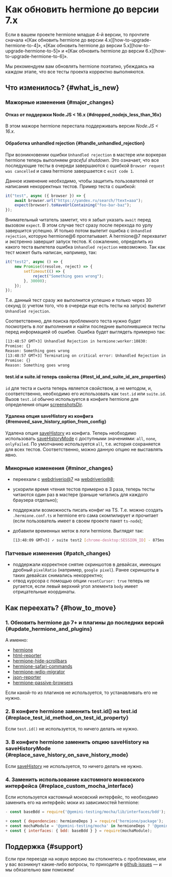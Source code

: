 
# Как обновить hermione до версии 7.x

<Admonition type="warning">
Если в вашем проекте hermione младше 4-й версии, то прочтите сначала «[Как обновить hermione до версии 4.x][how-to-upgrade-hermione-to-4]», «[Как обновить hermione до версии 5.x][how-to-upgrade-hermione-to-5]» и «[Как обновить hermione до версии 6.x][how-to-upgrade-hermione-to-6]».

Мы рекомендуем вам обновлять hermione поэтапно, убеждаясь на каждом этапе, что все тесты проекта корректно выполняются.

</Admonition>

## Что изменилось? {#what_is_new}

### Мажорные изменения {#major_changes}

#### Отказ от поддержки Node.JS < 16.x {#dropped_nodejs_less_than_16x}

В этом мажоре hermione перестала поддерживать версии _Node.JS < 16.x_.

#### Обработка unhandled rejection {#handle_unhandled_rejection}

При возникновении ошибки `Unhandled rejection` в мастере или воркерах hermione теперь выполняем _graceful shutdown_. Это означает, что все последующие тесты в очереди завершаются с ошибкой `Browser request was cancelled` и сама hermione завершается с `exit code 1`.

Данное изменение необходимо, чтобы защитить пользователей от написания некорректных тестов. Пример теста с ошибкой:

```typescript
it("test", async ({ browser }) => {
    await browser.url("https://yandex.ru/search/?text=aaa");
    expect(browser).toHaveUrlContaining("foo-bar-baz");
});
```

Внимательный читатель заметит, что я забыл указать `await` перед вызовом `expect`. В этом случае тест сразу после перехода по урлу завершится успешно. И только потом вылетит ошибка с `Unhandled rejection`, которую hermione@6 проглатывает. А hermione@7 перехватит и экстренно завершит запуск тестов. К сожалению, определить из какого теста вылетела ошибка `Unhandled rejection` невозможно. Так как тест может быть написан, например, так:

```typescript
it("test2", async () => {
    new Promise((resolve, reject) => {
        setTimeout(() => {
            reject("Something goes wrong");
        }, 30000);
    });
});
```

Т.е. данный тест сразу же выполнится успешно и только через 30 секунд (с учетом того, что в очереди еще есть тесты на запуск) вылетит `Unhandled rejection`.

Соответственно, для поиска проблемного теста нужно будет посмотреть в лог выполнения и найти последние выполнившиеся тесты перед информацией об ошибке. Ошибка будет выглядеть примерно так:

```bash
[13:48:57 GMT+3] Unhandled Rejection in hermione:worker:10830:
Promise: {}
Reason: Something goes wrong
[13:48:57 GMT+3] Terminating on critical error: Unhandled Rejection in hermione:worker:10830:
Promise: {}
Reason: Something goes wrong
```

#### test.id и suite.id теперь свойства {#test_id_and_suite_id_are_properties}

`id` для теста и сьюта теперь является свойством, а не методом, и, соответственно, необходимо его использовать как `test.id` или `suite.id`. Вызов `test.id` обычно используется в конфиге hermione для определения опции [screenshotsDir][screenshots-dir].

#### Удалена опция saveHistory из конфига {#removed_save_history_option_from_config}

Удалена опция [saveHistory][save_history] из конфига. Теперь необходимо использовать [saveHistoryMode][save_history_mode] с доступными значениями: `all`, `none`, `onlyFailed`. По умолчанию используется `all`, т.е. история сохраняется для всех тестов. Соответственно, можно данную опцию не выставлять явно.

### Минорные изменения {#minor_changes}

-   переехали с [webdriverio@7][webdriverio@7] на [webdriverio@8][webdriverio@8];
-   ускорили время чтения тестов примерно в 3 раза, теперь тесты читаются один раз в мастере (раньше читались для каждого браузера отдельно);
-   поддержали возможность писать конфиг на TS. Т.е. можно создать `.hermione.conf.ts` и hermione его сама скомпилирует и прочитает (если пользователь имеет в своем проекте пакет `ts-node`);
-   добавили временных меток в логи hermione. Выглядят так:

    ```bash
    [13:48:09 GMT+3] ✓ suite test2 [chrome-desktop:SESSION_ID] - 875ms
    ```

### Патчевые изменения {#patch_changes}

-   поддержали корректное снятие скриншотов в девайсах, имеющих дробный `pixelRatio` (например, `google pixel`). Ранее скриншоты в таких девайсах снимались некорректно;
-   отвод курсора с помощью опции `resetCursor: true` теперь не ругается, если левый верхний угол элемента `body` имеет отрицательные координаты.

## Как переехать? {#how_to_move}

### 1. Обновить hermione до 7+ и плагины до последних версий {#update_hermione_and_plugins}

А именно:

-   [hermione][hermione]
-   [html-reporter][html-reporter]
-   [hermione-hide-scrollbars][hermione-hide-scrollbars]
-   [hermione-safari-commands][hermione-safari-commands]
-   [hermione-wdio-migrator][hermione-wdio-migrator]
-   [json-reporter][json-reporter]
-   [hermione-passive-browsers][hermione-passive-browsers]

Если какой-то из плагинов не используется, то устанавливать его не нужно.

### 2. В конфиге hermione заменить test.id() на test.id {#replace_test_id_method_on_test_id_property}

Если `test.id()` не используется, то ничего делать не нужно.

### 3. В конфиге hermione заменить опцию saveHistory на saveHistoryMode {#replace_save_history_on_save_history_mode}

Если [saveHistory][save_history] не используется, то ничего делать не нужно.

### 4. Заменить использование кастомного моковского интерфейса {#replace_custom_mocha_interface}

Если используется кастомный моковский интерфейс, то необходимо заменить его на интерфейс моки из зависимостей hermione:

```javascript
- const baseBdd = require('@gemini-testing/mocha/lib/interfaces/bdd');

+ const { dependencies: hermioneDeps } = require('hermione/package');
+ const mochaModule = '@gemini-testing/mocha' in hermioneDeps ? '@gemini-testing/mocha' : 'mocha';
+ const { interfaces: { bdd: baseBdd } } = require(mochaModule);
```

## Поддержка {#support}

Если при переезде на новую версию вы столкнетесь с проблемами, или у вас возникнут какие-либо вопросы, то приходите в [github issues][gh-issues] &mdash; и мы обязательно вам поможем!

[how-to-upgrade-hermione-to-4]: ../migrations/how-to-upgrade-hermione-to-4
[how-to-upgrade-hermione-to-5]: ../migrations/how-to-upgrade-hermione-to-5
[how-to-upgrade-hermione-to-6]: ../migrations/how-to-upgrade-hermione-to-6
[screenshots-dir]: ../config/browsers#screenshots_dir
[save_history]: ../config/browsers#save_history
[save_history_mode]: ../config/browsers#save_history_mode
[webdriverio@7]: https://v7.webdriver.io/
[webdriverio@8]: https://webdriver.io/
[gh-issues]: https://github.com/gemini-testing/testplane/issues/
[hermione]: https://github.com/gemini-testing/hermione
[html-reporter]: https://github.com/gemini-testing/html-reporter
[hermione-hide-scrollbars]: https://github.com/gemini-testing/hermione-hide-scrollbars
[hermione-safari-commands]: https://github.com/gemini-testing/hermione-safari-commands
[hermione-wdio-migrator]: https://github.com/gemini-testing/hermione-wdio-migrator
[json-reporter]: https://github.com/gemini-testing/json-reporter
[hermione-passive-browsers]: https://github.com/gemini-testing/hermione-passive-browsers
